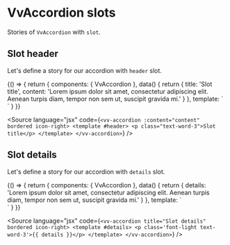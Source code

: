 
<Meta title="Components/Accordion/Slots" />

# VvAccordion slots

Stories of `VvAccordion` with `slot`.

## Slot header

Let's define a story for our accordion with `header` slot.

<Canvas>
	<Story
		name="slot-header"
		play={slotsTest}
		args={{
			slotName: 'header',
			title: 'Slot title',
			details:
				'Lorem ipsum dolor sit amet, consectetur adipiscing elit. Aenean turpis diam, tempor non sem ut, suscipit gravida mi.'
		}}>
		{() => {
			return {
				components: { VvAccordion },
				data() {
					return {
						title: 'Slot title',
						content:
							'Lorem ipsum dolor sit amet, consectetur adipiscing elit. Aenean turpis diam, tempor non sem ut, suscipit gravida mi.'
					}
				},
				template: `<div class="w-1/2">
						<vv-accordion :content="content"  bordered icon-right>
							<template #header>
								<p data-testId="accordion" class="text-word-3">{{ title }}</p>
							</template>
						</vv-accordion>
					</div>`
			}
		}}
	</Story>
</Canvas>

<Source
	language="jsx"
	code={`<vv-accordion :content="content" bordered icon-right>
	<template #header>
		<p class="text-word-3">Slot title</p>
	</template>
</vv-accordion>`}
/>

## Slot details

Let's define a story for our accordion with `details` slot.

<Canvas>
	<Story
		name="slot-details"
		play={slotsTest}
		args={{
			slotName: 'details',
			details:
				'Lorem ipsum dolor sit amet, consectetur adipiscing elit. Aenean turpis diam, tempor non sem ut, suscipit gravida mi.'
		}}>
		{() => {
			return {
				components: { VvAccordion },
				data() {
					return {
						details:
							'Lorem ipsum dolor sit amet, consectetur adipiscing elit. Aenean turpis diam, tempor non sem ut, suscipit gravida mi.'
					}
				},
				template: `<div class="w-1/2">
						<vv-accordion title="Slot details" bordered icon-right>
							<template #details>
								<p data-testId="accordion" class='font-light text-word-3'>{{ details }}</p>
							</template>
						</vv-accordion>
					</div>`
			}
		}}
	</Story>
</Canvas>

<Source
	language="jsx"
	code={`<vv-accordion title="Slot details" bordered icon-right>
	<template #details>
		<p class='font-light text-word-3'>{{ details }}</p>
	</template>
</vv-accordion>`}
/>
